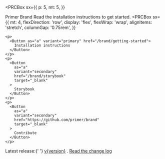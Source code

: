 

<PRCBox
  sx={{
    p: 5,
    mt: 5,
  }}
>
  <Heading as="h4">Primer Brand</Heading>
  <Text as="p">Read the installation instructions to get started.</Text>
  <PRCBox
    sx={{
      mt: 4,
      flexDirection: 'row',
      display: 'flex',
      flexWrap: 'wrap',
      alignItems: 'stretch',
      columnGap: '0.75rem',
    }}
  >
    <p>
      <Button as="a" variant="primary" href="/brand/getting-started">
        Installation instructions
      </Button>
    </p>
    <p>
      <Button
        as="a"
        variant="secondary"
        href="/brand/storybook"
        target="_blank"
      >
        Storybook
      </Button>
    </p>
    <p>
      <Button
        as="a"
        variant="secondary"
        href="https://github.com/primer/brand"
        target="_blank"
      >
        Contribute
      </Button>
    </p>
  </PRCBox>
  <PRCBox
    sx={{
      mt: 5,
    }}
  >
    <Text as="p">
      <Text weight="semibold">Latest release:</Text>{' '}
      <PRCBox as="span" sx={{mr: 3, display: 'inline-block'}}>
        <InlineCode sx={{mr: 2}}>
          <a href="https://github.com/primer/brand/releases">v{version}</a>
        </InlineCode>
        .
      </PRCBox>
      <Text size="100">
        <a href="https://github.com/primer/brand/blob/main/packages/react/CHANGELOG.md">
          Read the change log <LinkExternalIcon />
        </a>
      </Text>
    </Text>
  </PRCBox>
</PRCBox>

